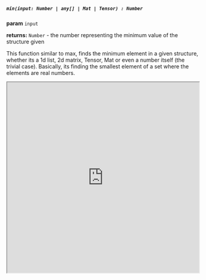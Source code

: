 

##### `min(input: Number | any[] | Mat | Tensor) : Number`

**param** `input` 

**returns:** `Number` - the number representing the minimum value of the structure given

This function similar to max, finds the minimum element in a given structure, whether its a 1d list, 2d matrix, Tensor, Mat or even a number itself (the trivial case). Basically, its finding the smallest element of a set where the elements are real numbers. 



<iframe src="https://hlab.app/s/docs/hbook_min"
    width="100%"
    height="500px">
</iframe>